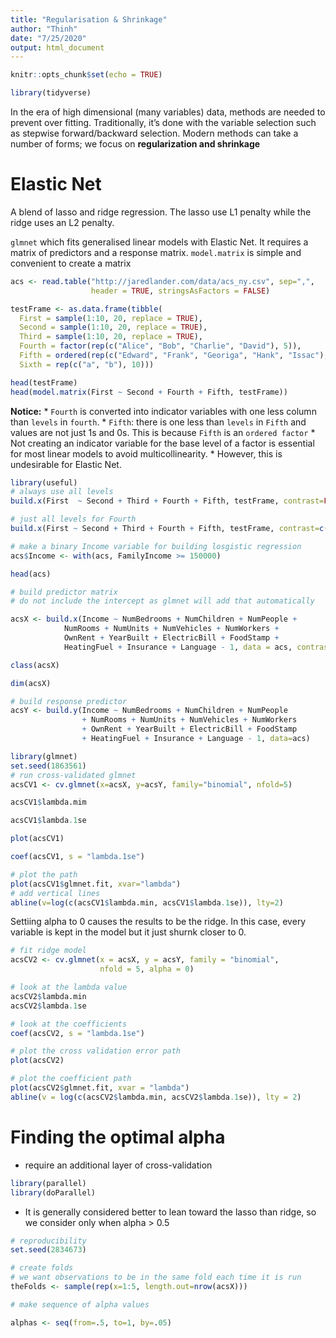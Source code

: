 ```yaml
---
title: "Regularisation & Shrinkage"
author: "Thinh"
date: "7/25/2020"
output: html_document
---
```


```r
knitr::opts_chunk$set(echo = TRUE)
```

```r
library(tidyverse)
```

In the era of high dimensional (many variables) data, methods are needed to prevent over fitting. Traditionally, it's done with the variable selection such as stepwise forward/backward selection. Modern methods can take a number of forms; we focus on **regularization and shrinkage**

# Elastic Net
A blend of lasso and ridge regression. The lasso use L1 penalty while the ridge uses an L2 penalty. 

`glmnet` which fits generalised linear models with Elastic Net. It requires a matrix of predictors and a response matrix. `model.matrix` is simple and convenient to create a matrix

```r
acs <- read.table("http://jaredlander.com/data/acs_ny.csv", sep=",",
                  header = TRUE, stringsAsFactors = FALSE)

testFrame <- as.data.frame(tibble(
  First = sample(1:10, 20, replace = TRUE), 
  Second = sample(1:10, 20, replace = TRUE),
  Third = sample(1:10, 20, replace = TRUE), 
  Fourth = factor(rep(c("Alice", "Bob", "Charlie", "David"), 5)), 
  Fifth = ordered(rep(c("Edward", "Frank", "Georiga", "Hank", "Issac"),4)), 
  Sixth = rep(c("a", "b"), 10)))

head(testFrame)
head(model.matrix(First ~ Second + Fourth + Fifth, testFrame))

```
**Notice:**
* `Fourth` is converted into indicator variables with one less column than `levels` in `fourth`.
* `Fifth`: there is one less than `levels` in `Fifth` and values are not just 1s and 0s. This is because `Fifth` is an `ordered factor`
* Not creating an indicator variable for the base level of a factor is essential for most linear models to avoid multicollinearity.
* However, this is undesirable for Elastic Net. 

```r
library(useful)
# always use all levels 
build.x(First  ~ Second + Third + Fourth + Fifth, testFrame, contrast=FALSE)
```

```r
# just all levels for Fourth 
build.x(First ~ Second + Third + Fourth + Fifth, testFrame, contrast=c(Fourth=FALSE, Fifth=TRUE))
```

```r
# make a binary Income variable for building losgistic regression
acs$Income <- with(acs, FamilyIncome >= 150000)

head(acs)
```

```r
# build predictor matrix 
# do not include the intercept as glmnet will add that automatically 

acsX <- build.x(Income ~ NumBedrooms + NumChildren + NumPeople + 
            NumRooms + NumUnits + NumVehicles + NumWorkers +
            OwnRent + YearBuilt + ElectricBill + FoodStamp + 
            HeatingFuel + Insurance + Language - 1, data = acs, contrasts=FALSE)
```

```r
class(acsX)

dim(acsX)
```


```r
# build response predictor
acsY <- build.y(Income ~ NumBedrooms + NumChildren + NumPeople
                + NumRooms + NumUnits + NumVehicles + NumWorkers 
                + OwnRent + YearBuilt + ElectricBill + FoodStamp
                + HeatingFuel + Insurance + Language - 1, data=acs)
```


```r
library(glmnet)
set.seed(1863561)
# run cross-validated glmnet
acsCV1 <- cv.glmnet(x=acsX, y=acsY, family="binomial", nfold=5)
```


```r
acsCV1$lambda.mim

acsCV1$lambda.1se
```


```r
plot(acsCV1)
```


```r
coef(acsCV1, s = "lambda.1se")
```



```r
# plot the path 
plot(acsCV1$glmnet.fit, xvar="lambda")
# add vertical lines
abline(v=log(c(acsCV1$lambda.min, acsCV1$lambda.1se)), lty=2)
```


Settiing alpha to 0 causes the results to be the ridge. In this case, every variable is kept in the model but it just shurnk closer to 0. 

```r
# fit ridge model 
acsCV2 <- cv.glmnet(x = acsX, y = acsY, family = "binomial", 
                    nfold = 5, alpha = 0)

# look at the lambda value 
acsCV2$lambda.min
acsCV2$lambda.1se

# look at the coefficients
coef(acsCV2, s = "lambda.1se")
```


```r
# plot the cross validation error path 
plot(acsCV2)

# plot the coefficient path 
plot(acsCV2$glmnet.fit, xvar = "lambda")
abline(v = log(c(acsCV2$lambda.min, acsCV2$lambda.1se)), lty = 2)
```


# Finding the optimal alpha 
- require an additional layer of cross-validation 

```r
library(parallel)
library(doParallel)
```

- It is generally considered better to lean toward the lasso than ridge, so we consider only when alpha > 0.5

```r
# reproducibility 
set.seed(2834673)

# create folds
# we want observations to be in the same fold each time it is run
theFolds <- sample(rep(x=1:5, length.out=nrow(acsX)))

# make sequence of alpha values

alphas <- seq(from=.5, to=1, by=.05)
```


```r

```

